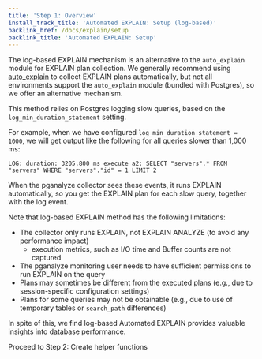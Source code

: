 ```yaml
---
title: 'Step 1: Overview'
install_track_title: 'Automated EXPLAIN: Setup (log-based)'
backlink_href: /docs/explain/setup
backlink_title: 'Automated EXPLAIN: Setup'
---
```


The log-based EXPLAIN mechanism is an alternative to the `auto_explain` module for EXPLAIN plan collection.
We generally recommend using [auto_explain](/docs/explain/setup) to collect EXPLAIN plans
automatically, but not all environments support the `auto_explain` module (bundled with Postgres), so we
offer an alternative mechanism.

This method relies on Postgres logging slow queries, based on the `log_min_duration_statement` setting.

For example, when we have configured `log_min_duration_statement = 1000`, we will get output like the following
for all queries slower than 1,000 ms:

```
LOG: duration: 3205.800 ms execute a2: SELECT "servers".* FROM "servers" WHERE "servers"."id" = 1 LIMIT 2
```

When the pganalyze collector sees these events, it runs EXPLAIN automatically, so you get the EXPLAIN plan for
each slow query, together with the log event.

Note that log-based EXPLAIN method has the following limitations:

* The collector only runs EXPLAIN, not EXPLAIN ANALYZE (to avoid any performance impact)
  * execution metrics, such as I/O time and Buffer counts are not captured
* The pganalyze monitoring user needs to have sufficient permissions to run EXPLAIN on the query
* Plans may sometimes be different from the executed plans (e.g., due to session-specific configuration settings)
* Plans for some queries may not be obtainable (e.g., due to use of temporary tables or `search_path` differences)

In spite of this, we find log-based Automated EXPLAIN provides valuable insights into database performance.

<Link className='btn btn-success' to='02_create_helper_functions'>
  Proceed to Step 2: Create helper functions
</Link>
